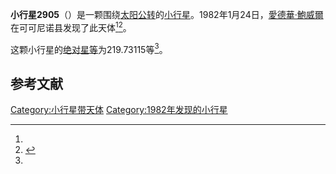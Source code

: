 {{Infobox planet
| bgcolour = #FFFFC0
| name = 2905 Plaskett
| symbol = 
| image = 
| caption = 
| discovery = yes
| discovery_ref = 
| discoverer = [[愛德華·鮑威爾|愛德華·鮑威爾]]
| discovery_site = [[可可尼诺县|可可尼诺县]] 
| discovered = 1982年1月24日
| designations = yes
| mp_name = 
| named_after = 
| alt_names = 1982 BZ2/ 1973 FJ2 / 1973 FP / 1978 GV3
| mp_category = [[主带小行星|主带小行星]]
| orbit_ref = <ref name="a">[http://ssd.jpl.nasa.gov/sbdb.cgi?sstr=2905 2905 Plaskett] {{Wayback|url=http://ssd.jpl.nasa.gov/sbdb.cgi?sstr=2905 |date=20201023094250 }}，小行星數據庫瀏覽器（JPL Small-Body Database Browser）－[[美国国家航空航天局|美国国家航空航天局]]喷气推进实验室</ref>
| epoch = 2456400.5 (2013年4月18日更新)
| aphelion = {{convert|3.0749435|AU|km|3|abbr=on|lk=out}}
| perihelion = {{convert|2.5301227|AU|km|3|abbr=on}}
| semimajor = {{convert|2.8025331|AU|km|3|abbr=on}}
| eccentricity = 0.0972015
| period = 1713.659657 [[日|日]]<br />4.69[[儒略年|儒略年]]
| avg_speed = 
| inclination = 8.89685
| asc_node = 9.98957
| mean_anomaly = 
| arg_peri = 219.73115
| satellites = 
| physical_characteristics = yes
| dimensions = 
| mass = 
| density = 
| surface_grav = 
| escape_velocity = 
| sidereal_day = 
| axial_tilt = 
| pole_ecliptic_lat = 
| pole_ecliptic_lon = 
| albedo = 
| temperatures= 
| temp_name1 = 
| mean_temp_1 = 
| max_temp_1 = 
| temp_name2 = 
| max_temp_2 = 
| spectral_type = 
| abs_magnitude = 219.73115
}}

'''小行星2905'''（{{lang-en|2905 Plaskett}}）是一颗围绕[[太阳|太阳]][[公转|公转]]的[[小行星|小行星]]。1982年1月24日，[[愛德華·鮑威爾|愛德華·鮑威爾]]在可可尼诺县发现了此天体<ref name="a" /><ref>{{cite news|title=小行星列表|url=http://cfa-www.harvard.edu/iau/lists/NumberedMPs.txt|accessdate=2013-07-08|newspaper=哈佛大学|archive-date=2008-05-17|archive-url=https://web.archive.org/web/20080517010638/http://cfa-www.harvard.edu/iau/lists/NumberedMPs.txt|dead-url=no}}</ref>。

这颗小行星的[[绝对星等|绝对星等]]为219.73115等<ref name="a" />。

==参考文献==
{{reflist}}
{{Minor Planet Number|[[小行星2904|小行星2904]]|[[小行星2906|小行星2906]]}}

{{小天体}}

[[Category:小行星带天体|Category:小行星带天体]]
[[Category:1982年发现的小行星|Category:1982年发现的小行星]]

{{asteroid-stub}}